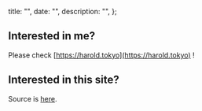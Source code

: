 
  title: "",
  date: "",
  description: "",
};

## Interested in me?

Please check [https://harold.tokyo](https://harold.tokyo) !

<Spacer y={1} />

## Interested in this site?

Source is <a href="https://github.com/nadjaharold" target="_blank" rel="noopener noreferrer">here</a>.

<!-- <Display shadow caption="This website is blazingly fast.">
  <img src="https://user-images.githubusercontent.com/36184621/87223814-047fb380-c3bb-11ea-8a9c-77616a27ada7.png" />
</Display> -->

